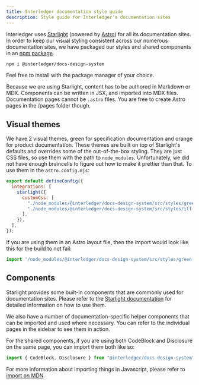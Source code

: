 ```yaml
---
title: Interledger documentation style guide
description: Style guide for Interledger's documentation sites
---
```


Interledger uses [Starlight](https://starlight.astro.build/getting-started/) (powered by [Astro](https://docs.astro.build/en/getting-started/)) for all its documentation sites. In order to keep our visual styling consistent across our numerous documentation sites, we have packaged our styles and shared components in an [npm package](https://www.npmjs.com/package/@interledger/docs-design-system).

```bash
npm i @interledger/docs-design-system
```

Feel free to install with the package manager of your choice.

Because we are using Starlight, content has to be authored in Markdown or MDX. Components can be written in JSX, and imported into MDX files. Documentation pages cannot be `.astro` files. You are free to create Astro pages in the /pages folder though.

## Visual themes

We have 2 visual themes, green for specification documentation and orange for product documentation. These themes are built on top of Starlight's defaults and overrides some of the out-of-the-box styling. They are just CSS files, so use them with the path to `node_modules`. Unfortunately, we did not have enough braincells to figure out how to make it prettier than that. To use them in the `astro.config.mjs`:

```js
export default defineConfig({
  integrations: [
    starlight({
      customCss: [
        "./node_modules/@interledger/docs-design-system/src/styles/green-theme.css",
        "./node_modules/@interledger/docs-design-system/src/styles/ilf-docs.css",
      ],
    }),
  ],
});
```

If you are using them in an Astro layout file, then the import would look like this for the build to not fail:

```jsx
import '/node_modules/@interledger/docs-design-system/src/styles/green-theme
```

## Components

Starlight provides some built-in components that are commonly used for documentation sites. Please refer to the [Starlight documentation](https://starlight.astro.build/guides/components#built-in-components) for detailed information on how to use them.

We also have a number of documentation-specific helper components that can be imported and used where necessary. You can refer to the individual pages in the sidebar to see them in action.

For the shared components, if you are using both CodeBlock and Disclosure on the same page, you can import them both like so:

```jsx
import { CodeBlock, Disclosure } from "@interledger/docs-design-system";
```

For more information about importing things in Javascript, please refer to [import on MDN](https://developer.mozilla.org/en-US/docs/Web/JavaScript/Reference/Statements/import).

